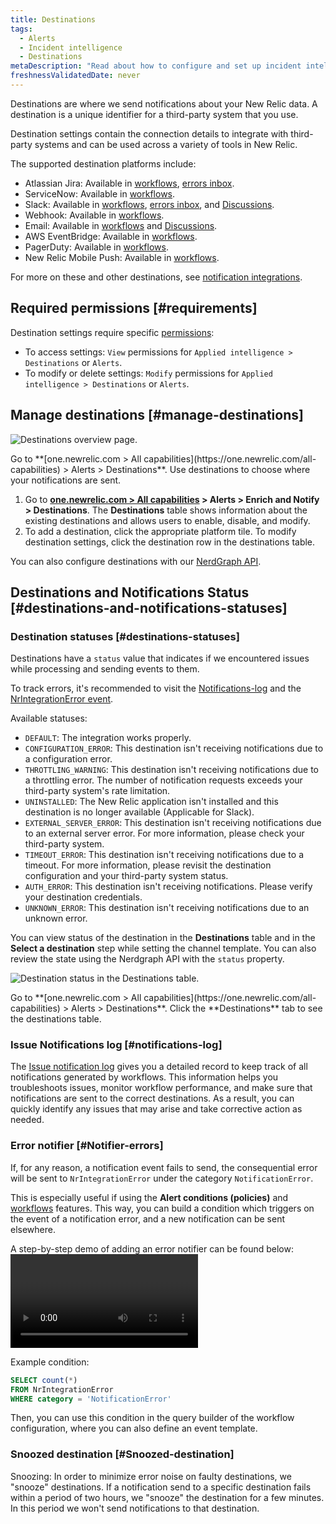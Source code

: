 ```yaml
---
title: Destinations
tags:
  - Alerts
  - Incident intelligence
  - Destinations
metaDescription: "Read about how to configure and set up incident intelligence destinations."
freshnessValidatedDate: never
---
```





Destinations are where we send notifications about your New Relic data. A destination is a unique identifier for a third-party system that you use.

Destination settings contain the connection details to integrate with third-party systems and can be used across a variety of tools in New Relic.

The supported destination platforms include:

* Atlassian Jira: Available in [workflows](/docs/alerts-applied-intelligence/applied-intelligence/incident-workflows/incident-workflows/), [errors inbox](/docs/errors-inbox/).
* ServiceNow: Available in [workflows](/docs/alerts-applied-intelligence/applied-intelligence/incident-workflows/incident-workflows/).
* Slack: Available in [workflows](/docs/alerts-applied-intelligence/applied-intelligence/incident-workflows/incident-workflows/), [errors inbox](/docs/errors-inbox/), and [Discussions](/docs/new-relic-solutions/new-relic-one/ui-data/collaborate/collaboration-slack-integration/).
* Webhook: Available in [workflows](/docs/alerts-applied-intelligence/applied-intelligence/incident-workflows/incident-workflows/).
* Email: Available in [workflows](/docs/alerts-applied-intelligence/applied-intelligence/incident-workflows/incident-workflows/) and [Discussions](/docs/new-relic-solutions/new-relic-one/ui-data/collaborate/collaborate-with-teammates/).
* AWS EventBridge: Available in [workflows](/docs/alerts-applied-intelligence/applied-intelligence/incident-workflows/incident-workflows/).
* PagerDuty: Available in [workflows](/docs/alerts-applied-intelligence/applied-intelligence/incident-workflows/incident-workflows/).
* New Relic Mobile Push: Available in [workflows](/docs/alerts-applied-intelligence/applied-intelligence/incident-workflows/incident-workflows/).

For more on these and other destinations, see [notification integrations](/docs/alerts-applied-intelligence/notifications/notification-integrations).

## Required permissions [#requirements]

Destination settings require specific [permissions](/docs/accounts/accounts-billing/new-relic-one-user-management/user-permissions):

* To access settings: `View` permissions for `Applied intelligence > Destinations` or `Alerts`.
* To modify or delete settings: `Modify` permissions for `Applied intelligence > Destinations` or `Alerts`.

## Manage destinations [#manage-destinations]

<img
  title="Destinations overview page"
  alt="Destinations overview page."
  src={accountsDestinationsOverview}
/>

<figcaption>
  Go to <DoNotTranslate>**[one.newrelic.com > All capabilities](https://one.newrelic.com/all-capabilities) > Alerts > Destinations**</DoNotTranslate>. Use destinations to choose where your notifications are sent.
</figcaption>

1. Go to <DoNotTranslate>**[one.newrelic.com > All capabilities](https://one.newrelic.com/all-capabilities) > Alerts > Enrich and Notify > Destinations**</DoNotTranslate>. The <DoNotTranslate>**Destinations**</DoNotTranslate> table shows information about the existing destinations and allows users to enable, disable, and modify.
2. To add a destination, click the appropriate platform tile. To modify destination settings, click the destination row in the destinations table.

You can also configure destinations with our [NerdGraph API](/docs/apis/nerdgraph/examples/nerdgraph-api-notifications-destinations).

## Destinations and Notifications Status [#destinations-and-notifications-statuses]

### Destination statuses [#destinations-statuses]

Destinations have a `status` value that indicates if we encountered issues while processing and sending events to them.

To track errors, it's recommended to visit the [Notifications-log](/docs/alerts-applied-intelligence/notifications/notification-integrations/#notifications-log) and the [NrIntegrationError event](/docs/data-apis/ingest-apis/metric-api/troubleshoot-nrintegrationerror-events/#error-details).

Available statuses:

* `DEFAULT`: The integration works properly.
* `CONFIGURATION_ERROR`: This destination isn't receiving notifications due to a configuration error. 
* `THROTTLING_WARNING`: This destination isn't receiving notifications due to a throttling error. The number of notification requests exceeds your third-party system's rate limitation.
* `UNINSTALLED`: The New Relic application isn't installed and this destination is no longer available (Applicable for Slack).
* `EXTERNAL_SERVER_ERROR`: This destination isn't receiving notifications due to an external server error. For more information, please check your third-party system.
* `TIMEOUT_ERROR`: This destination isn't receiving notifications due to a timeout. For more information, please revisit the destination configuration and your third-party system status.
* `AUTH_ERROR`: This destination isn't receiving notifications. Please verify your destination credentials.
* `UNKNOWN_ERROR`: This destination isn't receiving notifications due to an unknown error.

You can view status of the destination in the <DoNotTranslate>**Destinations**</DoNotTranslate> table and in the <DoNotTranslate>**Select a destination**</DoNotTranslate> step while setting the channel template. You can also review the state using the Nerdgraph API  with the `status` property.

<img
  title="Destination status in the Destinations table."
  alt="Destination status in the Destinations table."
  src={accountsDestinationsStatus}
/>

<figcaption>
  Go to <DoNotTranslate>**[one.newrelic.com > All capabilities](https://one.newrelic.com/all-capabilities) > Alerts > Destinations**</DoNotTranslate>. Click the <DoNotTranslate>**Destinations**</DoNotTranslate> tab to see the destinations table.
</figcaption>

### Issue Notifications log [#notifications-log]

The [Issue notification log](/docs/alerts-applied-intelligence/applied-intelligence/incident-workflows/incident-workflows/#issue-notification-log) gives you a detailed record to keep track of all notifications generated by workflows. This information helps you troubleshoots issues, monitor workflow performance, and make sure that notifications are sent to the correct destinations. As a result, you can quickly identify any issues that may arise and take corrective action as needed.

### Error notifier [#Notifier-errors]

If, for any reason, a notification event fails to send, the consequential error will be sent to `NrIntegrationError` under the category `NotificationError`.

This is especially useful if using the <DoNotTranslate>**Alert conditions (policies)**</DoNotTranslate> and [workflows](/docs/alerts-applied-intelligence/applied-intelligence/incident-workflows/incident-workflows/) features. This way, you can build a condition which triggers on the event of a notification error, and a new notification can be sent elsewhere.

A step-by-step demo of adding an error notifier can be found below:
<Video
  type="wistia"
  id="b89ctyjolq"
/>

Example condition:

```sql
SELECT count(*)
FROM NrIntegrationError
WHERE category = 'NotificationError'
```

Then, you can use this condition in the query builder of the workflow configuration, where you can also define an event template.

### Snoozed destination [#Snoozed-destination]

Snoozing: In order to minimize error noise on faulty destinations, we "snooze" destinations. If a notification send to a specific destination fails within a period of two hours, we "snooze" the destination for a few minutes. In this period we won't send notifications to that destination.
